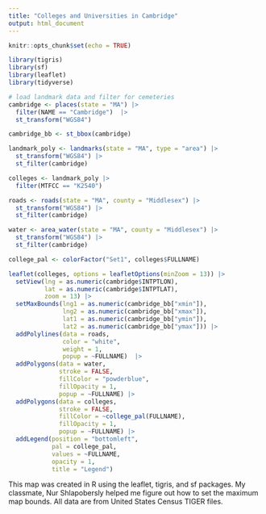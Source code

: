 ```yaml
---
title: "Colleges and Universities in Cambridge"
output: html_document
---
```


```r
knitr::opts_chunk$set(echo = TRUE)
```


```r
library(tigris)
library(sf)
library(leaflet)
library(tidyverse)
```

```r
# load landmark data and filter for cemeteries
cambridge <- places(state = "MA") |>
  filter(NAME == "Cambridge")  |>
  st_transform("WGS84")

cambridge_bb <- st_bbox(cambridge)

landmark_poly <- landmarks(state = "MA", type = "area") |>
  st_transform("WGS84") |>
  st_filter(cambridge)

colleges <- landmark_poly |>
  filter(MTFCC == "K2540")

roads <- roads(state = "MA", county = "Middlesex") |>
  st_transform("WGS84") |>
  st_filter(cambridge)

water <- area_water(state = "MA", county = "Middlesex") |>
  st_transform("WGS84") |>
  st_filter(cambridge)
```

```r
college_pal <- colorFactor("Set1", colleges$FULLNAME)

leaflet(colleges, options = leafletOptions(minZoom = 13)) |>
  setView(lng = as.numeric(cambridge$INTPTLON),
          lat = as.numeric(cambridge$INTPTLAT),
          zoom = 13) |>
  setMaxBounds(lng1 = as.numeric(cambridge_bb["xmin"]),
               lng2 = as.numeric(cambridge_bb["xmax"]),
               lat1 = as.numeric(cambridge_bb["ymin"]),
               lat2 = as.numeric(cambridge_bb["ymax"])) |>
  addPolylines(data = roads, 
               color = "white",
               weight = 1,
               popup = ~FULLNAME)  |>
  addPolygons(data = water,
              stroke = FALSE,
              fillColor = "powderblue",
              fillOpacity = 1,
              popup = ~FULLNAME) |>
  addPolygons(data = colleges,
              stroke = FALSE,
              fillColor = ~college_pal(FULLNAME),
              fillOpacity = 1,
              popup = ~FULLNAME) |>
  addLegend(position = "bottomleft",
            pal = college_pal,
            values = ~FULLNAME,
            opacity = 1,
            title = "Legend")
```

This map was created in R using the leaflet, tigris, and sf packages. My classmate,
Nur Shlapobersly helped me figure out how to set the maximum map bounds. All data 
are from United States Census TIGER files.
